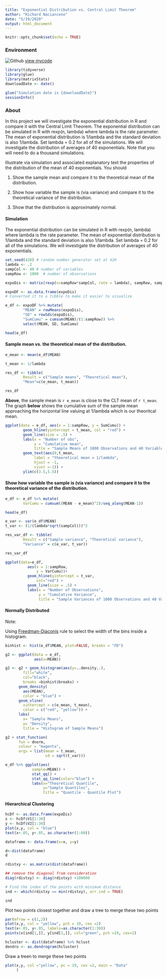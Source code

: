 ```yaml
---
title: "Exponential Distribution vs. Central Limit Theorem"
author: "Richard Nacianceno"
date: "5/19/2020"
output: html_document
---
```


```r
knitr::opts_chunk$set(echo = TRUE)
```

### Environment

![Github](./Octocat.png) [view mycode](https://github.com/ranalytica/CentralLimitTheorem){target="_blank"}
```r
library(tidyverse)
library(glue)
library(matrixStats)
downloadDate <- date()

glue("Simulation date is {downloadDate}")
sessionInfo()
```

### About

In this project we will investigate the exponential distribution in R and compare it with the Central Limit Theorem. The exponential distribution can be simulated in R with rexp(n, lambda) where lambda is the rate parameter. The mean of exponential distribution is 1/lambda and the standard deviation is also 1/lambda. Set lambda = 0.2 for all of the simulations. We will investigate the distribution of averages of 40 exponentials. Note that you will need to do a thousand simulations. 

Illustrate via simulation and associated explanatory text the properties of the distribution of the mean of 40 exponentials. You should

1. Show the sample mean and compare it to the theoretical mean of the distribution.

2. Show how variable the sample is (via variance) and compare it to the theoretical variance of the distribution.

3. Show that the distribution is approximately normal.

#### Simulation

The exponential distribution can be simulated in R with rexp(n, lambda) where lambda is the rate parameter. The mean of exponential distribution is 1/lambda and the standard deviation is also 1/lambda. Set lambda = 0.2 for all of the simulations. We will investigate the distribution of averages of 40 exponentials.

```r
set.seed(420) # random number generator set at 420
lambda <- .2 
sampCol <- 40 # number of variables
sampRow <- 1000  # number of observations

expoDis <- matrix(rexp(n=sampRow*sampCol, rate = lambda), sampRow, sampCol)

expoDF <- as.data.frame(expoDis)
# Converted it to a tibble to make it easier to visualize

e_df <- expoDF %>% mutate(
        "MEAN" = rowMeans(expoDis), 
        "SD" = rowSds(expoDis), 
        "SumCumu" = cumsum(MEAN)/(1:sampRow)) %>% 
        select(MEAN, SD, SumCumu)

head(e_df)
```

#### Sample mean vs. the theoretical mean of the distribution.

```r
e_mean <- mean(e_df$MEAN)

t_mean <- 1/lambda

res_df <- tibble(
        Result = c("Sample means", "Theoretical mean"),
        "Mean"=c(e_mean, t_mean))

res_df
```

**Above**, the sample mean is `r e_mean` is close to the CLT mean of `r t_mean`. The graph **below** shows the cumulative sum of the sample mean approaching the horizontal line valuing at 1/lambda which is our theoritcal mean.  

```r
ggplot(data = e_df, aes(x = 1:sampRow, y = SumCumu)) + 
        geom_hline(yintercept = t_mean, col = "red") +
        geom_line(size = .5) + 
        labs(x = "Number of obs", 
             y = "Cumulative mean", 
             title = "Sample Means of 1000 Observations and 40 Variables") +
        geom_text(aes(0,t_mean,
             label = "theoretical mean = 1/lambda", 
             hjust = -1, 
             vjust =-1)) + 
        ylim(c(3.5,5.5))

```

#### Show how variable the sample is (via variance) and compare it to the theoretical variance of the distribution.

```r
e_df <- e_df %>% mutate(
        VarCumu = cumsum((MEAN - e_mean)^2)/seq_along(MEAN-1))

head(e_df)
```


```r
e_var <- var(e_df$MEAN)
t_var <- (1/(lambda*sqrt(sampCol)))^2

res_var_df <- tibble(
        Result = c("Sample variance", "Theoretical variance"), 
        "Variance" = c(e_var, t_var))

res_var_df
```


```r
ggplot(data=e_df, 
          aes(x = 1:sampRow, 
              y = VarCumu))+ 
          geom_hline(yintercept = t_var, 
              col="red") + 
          geom_line(size = .5) + 
          labs(x = "Number of Observations", 
               y = "Cumulative Variance", 
               title = "Sample Variances of 1000 Observations and 40 Variables")
```

#### Normally Distributed

Note:

Using [Freedman-Diaconis](https://en.wikipedia.org/wiki/Freedman%E2%80%93Diaconis_rule) rule to select the width of the bins inside a histogram.  

```r
binhist <- hist(e_df$MEAN, plot=FALSE, breaks = "FD")

g2 <- ggplot(data = e_df, 
             aes(x=MEAN)) 

g2 <- g2 + geom_histogram(aes(y=..density..),
        fill="white", 
        col="black",
        breaks =binhist$breaks) + 
      geom_density(
        aes(MEAN), 
        color = "blue") + 
      geom_vline(
        xintercept = c(e_mean, t_mean), 
        color = c("red", "yellow")) + 
      labs(
        x= "Sample Means", 
        y= "Density", 
        title = "Histogram of Sample Means")

g2 + stat_function(
      fun = dnorm, 
      colour = "magenta", 
      args = list(mean = t_mean, 
                  sd = sqrt(t_var)))
```

```r
e_df %>% ggplot(aes(
            sample=MEAN)) +   
            stat_qq() + 
            stat_qq_line(color="blue") + 
            labs(x="Theoretical Quantile", 
                 y="Sample Quantiles", 
                 title = "Quantile - Quantile Plot")
```

#### Hierarchical Clustering

```r
hcDf <- as.data.frame(expoDis)
x <- hcDf$V1[1:30]
y <- hcDf$V2[1:30]
plot(x,y, col = "blue")
text(x+.05, y+.05, as.character(1:60))
```

```r
dataframe <- data.frame(x=x, y=y)

d<-dist(dataframe)
d
```


```r
rdistxy <- as.matrix(dist(dataframe))

## remove the diagonal from consideration
diag(rdistxy) <- diag(rdistxy) +100000

# Find the index of the points with minimum distance
ind <- which(rdistxy == min(rdistxy), arr.ind = TRUE)

ind
```
Plot two points closest together and draw a tree to merge these two points
```r
par(mfrow = c(1,2))
plot(x,y, col = "yellow", pch = 19, cex =2)
text(x+.05, y+.05, labels=as.character(1:30))
points(x[ind[1,]], y[ind[1,]], col="green", pch =19, cex=2)

hcluster <- dist(dataframe) %>% hclust
dendro <- as.dendrogram(hcluster)
```

Draw a treen to merge these two points
```r

plot(x,y, col ="yellow", pc = 19, cex =2, main = "Data"
     )
```

